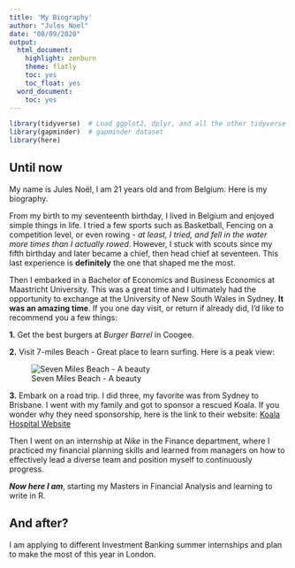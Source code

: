 ```yaml
---
title: 'My Biography'
author: "Jules Noel"
date: "08/09/2020"
output:
  html_document:
    highlight: zenburn
    theme: flatly
    toc: yes
    toc_float: yes
  word_document:
    toc: yes
---
```



```r
library(tidyverse)  # Load ggplot2, dplyr, and all the other tidyverse packages
library(gapminder)  # gapminder dataset
library(here)
```
## Until now

My name is Jules Noël, I am 21 years old and from Belgium. Here is my biography.

From my birth to my seventeenth birthday, I lived in Belgium and enjoyed simple things in life. I tried a few sports such as Basketball, Fencing on a competition level, or even rowing - *at least, I tried, and fell in the water more times than I actually rowed*. However, I stuck with scouts since my fifth birthday and later became a chief, then head chief at seventeen. This last experience is **definitely** the one that shaped me the most.

Then I embarked in a Bachelor of Economics and Business Economics at Maastricht University. This was a great time and I ultimately had the opportunity to exchange at the University of New South Wales in Sydney. **It was an amazing time**. If you one day visit, or return if already did, I'd like to recommend you a few things:

  **1.** Get the best burgers at *Burger Barrel* in Coogee.
  
  **2.** Visit 7-miles Beach - Great place to learn surfing. Here is a peak view:
  
![Seven Miles Beach - A beauty](https://i.pinimg.com/564x/02/17/c0/0217c0291aa33daad078229a57378762.jpg)
  
  **3.** Embark on a road trip. I did three, my favorite was from Sydney to Brisbane. I went with my family and got to sponsor a rescued Koala. If you wonder why they need sponsorship, here is the link to their website: [Koala Hospital Website](https://www.koalahospital.org.au/)

Then I went on an internship at *Nike* in the Finance department, where I practiced my financial planning skills and learned from managers on how to effectively lead a diverse team and position myself to continuously progress.

***Now here I am***, starting my Masters in Financial Analysis and learning to write in R.

## And after?

I am applying to different Investment Banking summer internships and plan to make the most of this year in London.